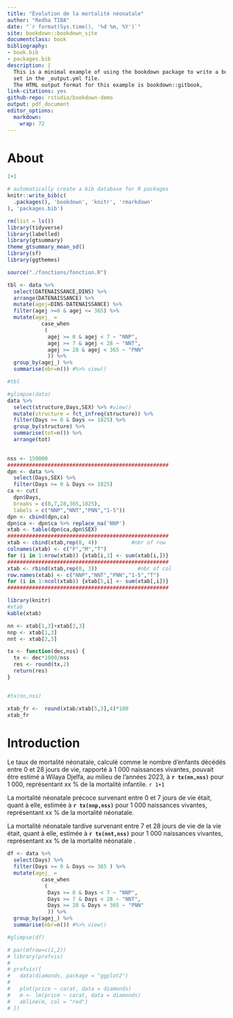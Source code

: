 ```yaml
---
title: "Évolution de la mortalité néonatale"
author: "Redha TIBA"
date: "`r format(Sys.time(), '%d %m, %Y')`"
site: bookdown::bookdown_site
documentclass: book
bibliography:
- book.bib
- packages.bib
description: |
  This is a minimal example of using the bookdown package to write a book.
  set in the _output.yml file.
  The HTML output format for this example is bookdown::gitbook,
link-citations: yes
github-repo: rstudio/bookdown-demo
output: pdf_document
editor_options: 
  markdown: 
    wrap: 72
---
```


# About

```r
1+1
```

```r
# automatically create a bib database for R packages
knitr::write_bib(c(
  .packages(), 'bookdown', 'knitr', 'rmarkdown'
), 'packages.bib')
```

```r
rm(list = ls())
library(tidyverse)
library(labelled)
library(gtsummary)
theme_gtsummary_mean_sd()
library(sf)
library(ggthemes)
```

```r
source("./fonctions/fonction.R")
```

```r
tbl <- data %>%
  select(DATENAISSANCE,DINS) %>% 
  arrange(DATENAISSANCE) %>% 
  mutate(agej=DINS-DATENAISSANCE) %>% 
  filter(agej >=0 & agej <= 365) %>% 
  mutate(agej_ =
           case_when
            (
             agej >= 0 & agej < 7 ~ "NNP",
             agej >= 7 & agej < 28 ~ "NNT",
             agej >= 28 & agej < 365 ~ "PNN"
             )) %>% 
  group_by(agej_) %>% 
  summarise(nbr=n()) #%>% view()

```

```r
#tbl
```

```r


#glimpse(data)
data %>% 
  select(structure,Days,SEX) %>% #view()
  mutate(structure = fct_infreq(structure)) %>%
  filter(Days >= 0 & Days <= 1825) %>% 
  group_by(structure) %>% 
  summarise(tot=n()) %>% 
  arrange(tot) 
  
```

```r
nss <- 150000
####################################################
dpn <- data %>%
  select(Days,SEX) %>% 
  filter(Days >= 0 & Days <= 1825)    
ca <- cut(
  dpn$Days,
  breaks = c(0,7,28,365,1825),
  labels = c("NNP","NNT","PNN","1-5"))
dpn <- cbind(dpn,ca)
dpn$ca <- dpn$ca %>% replace_na('NNP')
xtab <- table(dpn$ca,dpn$SEX)
####################################################
xtab <- cbind(xtab,rep(0, 4))           #nbr of row
colnames(xtab) <- c("F","M","T")
for (i in 1:nrow(xtab)) {xtab[i,3] <- sum(xtab[i,])}
####################################################
xtab <- rbind(xtab,rep(0, 3))             #nbr of col
row.names(xtab) <- c("NNP","NNT","PNN","1-5","T")
for (i in 1:ncol(xtab)) {xtab[5,i] <- sum(xtab[,i])}
####################################################
```

```r
library(knitr)
#xtab
kable(xtab)
```

```r
nn <- xtab[1,3]+xtab[2,3]
nnp <- xtab[1,3]
nnt <- xtab[2,3]

tx <- function(dec,nss) {
  tx <- dec*1000/nss
  res <- round(tx,2)
  return(res)
}


#tx(nn,nss)
```

```r
xtab_fr <-  round(xtab/xtab[5,3],4)*100
xtab_fr 
```

# Introduction

Le taux de mortalité néonatale, calculé comme le nombre d'enfants
décédés entre 0 et 28 jours de vie, rapporté à 1 000 naissances
vivantes, pouvait être estimé a Wilaya Djelfa, au milieu de l'années
2023, à **`r tx(nn,nss)`** pour 1 000, représentant xx % de la mortalité
infantile. `r 1+1`

La mortalité néonatale précoce survenant entre 0 et 7 jours de vie
était, quant à elle, estimée à **`r tx(nnp,nss)`** pour 1 000 naissances
vivantes, représentant xx % de la mortalité néonatale.

La mortalité néonatale tardive survenant entre 7 et 28 jours de vie de
la vie était, quant à elle, estimée à **`r tx(nnt,nss)`** pour 1 000
naissances vivantes, représentant xx % de la mortalité néonatale .

```r
df <- data %>% 
  select(Days) %>% 
  filter(Days >= 0 & Days <= 365 ) %>% 
  mutate(agej_ =
           case_when
            (
             Days >= 0 & Days < 7 ~ "NNP",
             Days >= 7 & Days < 28 ~ "NNT",
             Days >= 28 & Days < 365 ~ "PNN"
             )) %>% 
  group_by(agej_) %>% 
  summarise(nbr=n()) #%>% view()

#glimpse(df)
```

```r

# par(mfrow=c(1,2))
# library(profvis)
# 
# profvis({
#   data(diamonds, package = "ggplot2")
# 
#   plot(price ~ carat, data = diamonds)
#   m <- lm(price ~ carat, data = diamonds)
#   abline(m, col = "red")
# })
```
